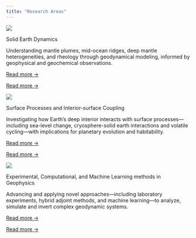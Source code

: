 ```yaml
---
title: "Research Areas"
---
```


::: {.areas-grid}

::: {.area-card}
![](assets/pacific-llsvp.jpg)
<div class="body">
  <p class="title">Solid Earth Dynamics</p>
  <p>Understanding mantle plumes, mid-ocean ridges, deep mantle heterogeneities, and rheology through geodynamical modeling, informed by geophysical and geochemical observations.</p>
  <p><a href="research-mantle.qmd">Read more →</a></p>
  <p><u>Read more →</u></p>

</div>

:::

::: {.area-card}
![](assets/sealevel.jpg)
<div class="body">
  <p class="title">Surface Processes and Interior-surface Coupling</p>
  <p>Investigating how Earth’s deep interior interacts with surface processes—including sea-level change, cryosphere-solid earth interactions and volatile cycling—with implications for planetary evolution and habitability.</p>
  <p><a href="research-couple.qmd">Read more →</a></p>
  <p><u>Read more →</u></p>
</div>
:::

::: {.area-card}
![](assets/TLC.png)
<div class="body">
  <p class="title">Experimental, Computational, and Machine Learning methods in Geophysics</p>
  <p>Advancing and applying novel approaches—including laboratory experiments, hybrid adjoint methods, and machine learning—to analyze, simulate and invert complex geodynamic systems.
</p>
  <p><a href="research-methods.qmd">Read more →</a></p>
  <p><u>Read more →</u></p>
</div>
:::

:::